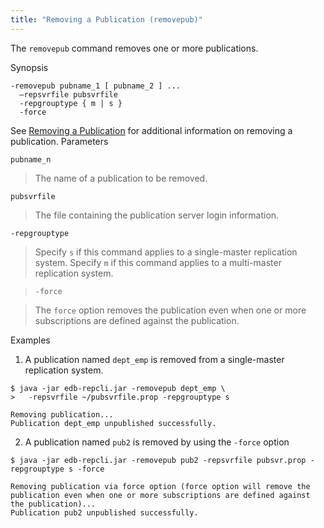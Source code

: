 ```yaml
---
title: "Removing a Publication (removepub)"
---
```


<div id="removing_a_publication" class="registered_link"></div>

The `removepub` command removes one or more publications.

Synopsis

```text
-removepub pubname_1 [ pubname_2 ] ...
  –repsvrfile pubsvrfile
  -repgrouptype { m | s }
  -force
```

See [Removing a Publication](../../07_common_operations/06_managing_publication/06_removing_pub/#removing_pub) for additional information on removing a publication. Parameters

`pubname_n`

> The name of a publication to be removed.

`pubsvrfile`

> The file containing the publication server login information.

`-repgrouptype`

> Specify `s` if this command applies to a single-master replication system. Specify `m` if this command applies to a multi-master replication system.

> `-force`

>  The `force` option removes the publication even when one or more subscriptions are defined against the publication.

Examples

1. A publication named `dept_emp` is removed from a single-master replication system.

```text
$ java -jar edb-repcli.jar -removepub dept_emp \
>   -repsvrfile ~/pubsvrfile.prop -repgrouptype s

Removing publication...
Publication dept_emp unpublished successfully.
```

2. A publication named `pub2` is removed by using the `-force` option

```text
$ java -jar edb-repcli.jar -removepub pub2 -repsvrfile pubsvr.prop -repgrouptype s -force

Removing publication via force option (force option will remove the publication even when one or more subscriptions are defined against the publication)...
Publication pub2 unpublished successfully.
```

